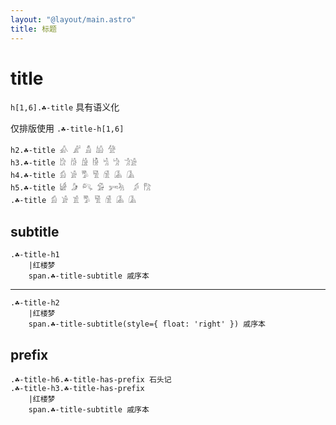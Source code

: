 ```yaml
---
layout: "@layout/main.astro"
title: 标题
---
```




# title

`h[1,6].☘-title` 具有语义化 

仅排版使用 `.☘-title-h[1,6]`

<Title tag='h2'>𓀉 𓀊 𓀋 𓀌 𓀍</Title>
<Title tag='h3'>𓀘 𓀙 𓀚 𓀛 𓀜 𓀝 𓀞𓀀</Title>
<Title tag='h4'>𓀁 𓀂 𓀄 𓀅 𓀆 𓀇 𓀈</Title>
<Title tag='h5'>𓀎 𓀏 𓀐 𓀑 𓀒𓀓  𓀖 𓀗</Title>
<Title>𓀁 𓀂 𓀃 𓀄 𓀅 𓀆 𓀇 𓀈</Title>

```pug
h2.☘-title 𓀉 𓀊 𓀋 𓀌 𓀍
h3.☘-title 𓀘 𓀙 𓀚 𓀛 𓀜 𓀝 𓀞𓀀
h4.☘-title 𓀁 𓀂 𓀄 𓀅 𓀆 𓀇 𓀈
h5.☘-title 𓀎 𓀏 𓀐 𓀑 𓀒𓀓  𓀖 𓀗
.☘-title 𓀁 𓀂 𓀃 𓀄 𓀅 𓀆 𓀇 𓀈
```

## subtitle

<Title size='h1' sub='戚序本'>红楼梦</Title>

```pug
.☘-title-h1
    |红楼梦
    span.☘-title-subtitle 戚序本
```

***

<Title size='h2' sub='戚序本' float>红楼梦</Title>

```pug
.☘-title-h2
    |红楼梦
    span.☘-title-subtitle(style={ float: 'right' }) 戚序本
```

## prefix

<Title size='h6' prefix>石头记</Title>
<Title size='h3' sub='戚序本' prefix>红楼梦</Title>

```pug
.☘-title-h6.☘-title-has-prefix 石头记
.☘-title-h3.☘-title-has-prefix
    |红楼梦
    span.☘-title-subtitle 戚序本
```